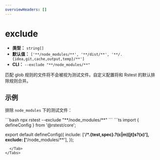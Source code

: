 ```yaml
---
overviewHeaders: []
---
```


# exclude

- **类型：** `string[]`
- **默认值：** `['**/node_modules/**', '**/dist/**', '**/.{idea,git,cache,output,temp}/**']`
- **CLI：** `--exclude "**/node_modules/**"`

匹配 glob 规则的文件将不会被视为测试文件。自定义配置将和 Rstest 的默认排除规则合并。

## 示例

排除 `node_modules` 下的测试文件：


<Tabs defaultValue='rstest.config.ts'>
  <Tab label="CLI">
  ```bash
  npx rstest --exclude "**/node_modules/**"
  ```
  </Tab>
  <Tab label="rstest.config.ts">
```ts
import { defineConfig } from '@rstest/core';

export default defineConfig({
  include: ['**/*.{test,spec}.?(c|m)[jt]s?(x)'],
  exclude: ['**/node_modules/**'],
});
```
  </Tab>
</Tabs>
